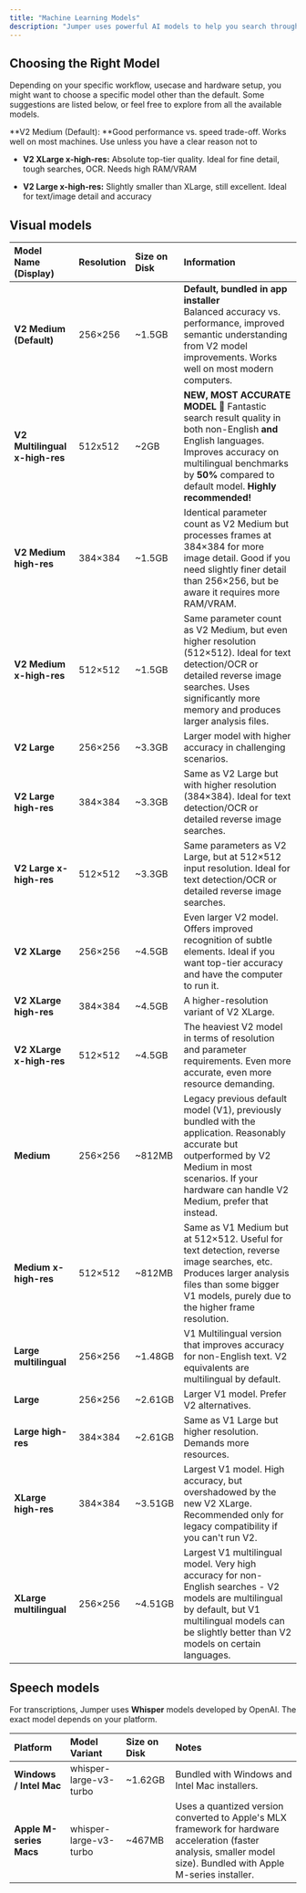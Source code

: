 ```yaml
---
title: "Machine Learning Models"
description: "Jumper uses powerful AI models to help you search through your videos visually. These models understand what's in your footage and let you find moments using natural language."
---
```


## Choosing the Right Model

Depending on your specific workflow, usecase and hardware setup, you might want to choose a specific model other than the default. Some suggestions are listed below, or feel free to explore from all the available models.

<Card title="Balanced for Most Users" icon="sparkles" iconType="solid" horizontal="true">
  **V2 Medium (Default): **Good performance vs. speed trade-off. Works well on most machines. Use unless you have a clear reason not to
</Card>
<Card title="Best Accuracy (Heavy-Duty Use / Powerful Machines)" icon="sparkles" iconType="solid" horizontal="true">

- **V2 XLarge x-high-res:** Absolute top-tier quality. Ideal for fine detail, tough searches, OCR. Needs high RAM/VRAM

- **V2 Large x-high-res:** Slightly smaller than XLarge, still excellent. Ideal for text/image detail and accuracy
</Card>

## Visual models

| **Model Name (Display)**       | **Resolution** | **Size on Disk** | **Information**                                                                                                                                                                                                            |
| :----------------------------- | :------------- | :--------------- | :------------------------------------------------------------------------------------------------------------------------------------------------------------------------------------------------------------------------- |
| **V2 Medium (Default)**        | 256×256        | ~1.5GB           | **Default, bundled in app installer**<br />Balanced accuracy vs. performance, improved semantic understanding from V2 model improvements. Works well on most modern computers.                                             |
| **V2 Multilingual x-high-res** | 512x512        | ~2GB             | **NEW, MOST ACCURATE MODEL** 💪 Fantastic search result quality in both non-English **and** English languages. Improves accuracy on multilingual benchmarks by **50%** compared to default model. **Highly recommended\!** |
| **V2 Medium high-res**         | 384×384        | ~1.5GB           | Identical parameter count as V2 Medium but processes frames at 384×384 for more image detail. Good if you need slightly finer detail than 256×256, but be aware it requires more RAM/VRAM.                                 |
| **V2 Medium x-high-res**       | 512×512        | ~1.5GB           | Same parameter count as V2 Medium, but even higher resolution (512×512). Ideal for text detection/OCR or detailed reverse image searches. Uses significantly more memory and produces larger analysis files.               |
| **V2 Large**                   | 256×256        | ~3.3GB           | Larger model with higher accuracy in challenging scenarios.                                                                                                                                                                |
| **V2 Large high-res**          | 384×384        | ~3.3GB           | Same as V2 Large but with higher resolution (384×384). Ideal for text detection/OCR or detailed reverse image searches.                                                                                                    |
| **V2 Large x-high-res**        | 512×512        | ~3.3GB           | Same parameters as V2 Large, but at 512×512 input resolution. Ideal for text detection/OCR or detailed reverse image searches.                                                                                             |
| **V2 XLarge**                  | 256×256        | ~4.5GB           | Even larger V2 model. Offers improved recognition of subtle elements. Ideal if you want top-tier accuracy and have the computer to run it.                                                                                 |
| **V2 XLarge high-res**         | 384×384        | ~4.5GB           | A higher-resolution variant of V2 XLarge.                                                                                                                                                                                  |
| **V2 XLarge x-high-res**       | 512×512        | ~4.5GB           | The heaviest V2 model in terms of resolution and parameter requirements. Even more accurate, even more resource demanding.                                                                                                 |
| **Medium**                     | 256×256        | ~812MB           | Legacy previous default model (V1), previously bundled with the application. Reasonably accurate but outperformed by V2 Medium in most scenarios. If your hardware can handle V2 Medium, prefer that instead.              |
| **Medium x-high-res**          | 512×512        | ~812MB           | Same as V1 Medium but at 512×512. Useful for text detection, reverse image searches, etc. Produces larger analysis files than some bigger V1 models, purely due to the higher frame resolution.                            |
| **Large multilingual**         | 256×256        | ~1.48GB          | V1 Multilingual version that improves accuracy for non-English text. V2 equivalents are multilingual by default.                                                                                                           |
| **Large**                      | 256×256        | ~2.61GB          | Larger V1 model. Prefer V2 alternatives.                                                                                                                                                                                   |
| **Large high-res**             | 384×384        | ~2.61GB          | Same as V1 Large but higher resolution. Demands more resources.                                                                                                                                                            |
| **XLarge high-res**            | 384×384        | ~3.51GB          | Largest V1 model. High accuracy, but overshadowed by the new V2 XLarge. Recommended only for legacy compatibility if you can't run V2.                                                                                     |
| **XLarge multilingual**        | 256×256        | ~4.51GB          | Largest V1 multilingual model. Very high accuracy for non-English searches - V2 models are multilingual by default, but V1 multilingual models can be slightly better than V2 models on certain languages.                 |

## Speech models

For transcriptions, Jumper uses **Whisper** models developed by OpenAI. The exact model depends on your platform.

| **Platform**            | **Model Variant**      | **Size on Disk** | **Notes**                                                                                                                                                           |
| :---------------------- | :--------------------- | :--------------- | :------------------------------------------------------------------------------------------------------------------------------------------------------------------ |
| **Windows / Intel Mac** | whisper-large-v3-turbo | ~1.62GB          | Bundled with Windows and Intel Mac installers.                                                                                                                      |
| **Apple M-series Macs** | whisper-large-v3-turbo | ~467MB           | Uses a quantized version converted to Apple's MLX framework for hardware acceleration (faster analysis, smaller model size). Bundled with Apple M-series installer. |
